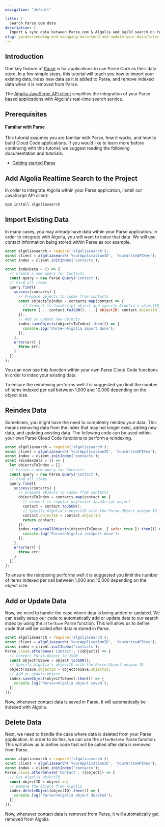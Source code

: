 ```yaml
---
navigation: "default"

title: |-
  Search Parse.com data
description: |-
  Import & sync data between Parse.com & Algolia and build search on top of your Parse.com app.
slug: guides/sending-and-managing-data/send-and-update-your-data/tutorials/parse-algolia
---
```





## Introduction

One key feature of [Parse](http://docs.parseplatform.org/) is for applications to use Parse Core as their data store. In a few simple steps, this tutorial will teach you how to import your existing data, index new data as it is added to Parse, and remove indexed data when it is removed from Parse.

The [Algolia JavaScript API client](/api-client/getting-started/install/javascript/) simplifies the integration of your Parse based applications with Algolia's real-time search service.

## Prerequisites

#### Familiar with Parse

This tutorial assumes you are familiar with Parse, how it works, and how to build Cloud Code applications. If you would like to learn more before continuing with this tutorial, we suggest reading the following documentation and tutorials:

* [Getting started Parse](http://docs.parseplatform.org/)

## Add Algolia Realtime Search to the Project

In order to integrate Algolia within your Parse application, install our JavaScript API client:

```sh
npm install algoliasearch
```

## Import Existing Data

In many cases, you may already have data within your Parse application. In order to integrate with Algolia, you will want to index that data. We will use contact information being stored within Parse as our example.

```js
const algoliasearch = require('algoliasearch');
const client = algoliasearch('YourApplicationID', 'YourWriteAPIKey');
const index = client.initIndex('contacts');

const indexData = () => {
  // Create a new query for Contacts
  const query = new Parse.Query('Contact');
  // Find all items
  query.find({
    success(contacts) {
      // Prepare objects to index from contacts
      const objectsToIndex = contacts.map(contact => {
        // Convert to JavaScript object and specify Algolia's objectID with the Parse.Object unique ID
        return { ...contact.toJSON(), ...{ objectID: contact.objectId } };
      });
      // Add or update new objects
      index.saveObjects(objectsToIndex).then(() => {
        console.log('Parse<>Algolia import done');
      });
    },
    error(err) {
      throw err;
    }
  });
};
```

You can now use this function within your own Parse Cloud Code functions in order to index your existing data.

To ensure the reindexing performs well it is suggested you limit the number of items indexed per call between 1,000 and 10,000 depending on the object size.

## Reindex Data

Sometimes, you might have the need to completely reindex your data. This means removing data from the index that may not longer exist, adding new data, and updating existing data. The following code can be used within your own Parse Cloud Code functions to perform a reindexing.

```js
const algoliasearch = require('algoliasearch');
const client = algoliasearch('YourApplicationID', 'YourWriteAPIKey');
const index = client.initIndex('contacts');
const reindexData = () => {
  let objectsToIndex = [];
  // Create a new query for Contacts
  const query = new Parse.Query('Contact');
  // Find all items
  query.find({
    success(contacts) {
      // prepare objects to index from contacts
      objectsToIndex = contacts.map(contact => {
        // convert to regular key/value JavaScript object
        contact = contact.toJSON();
        // Specify Algolia's objectID with the Parse.Object unique ID
        contact.objectID = contact.objectId;
        return contact;
      });
      index.replaceAllObjects(objectsToIndex, { safe: true }).then(() => {
        console.log('Parse<>Algolia reimport done');
      });
    },
    error(err) {
      throw err;
    }
  });
};
```

To ensure the reindexing performs well it is suggested you limit the number of items indexed per call between 1,000 and 10,000 depending on the object size.

## Add or Update Data

Now, we need to handle the case where data is being added or updated. We can easily setup our code to automatically add or update data to our search index by using the `afterSave` Parse function. This will allow us to define code that will be called after data is stored in Parse.

```js
const algoliasearch = require('algoliasearch');
const client = algoliasearch('YourApplicationID', 'YourWriteAPIKey');
const index = client.initIndex('contacts');
Parse.Cloud.afterSave('Contact', ({object}) => {
  // Convert Parse.Object to JSON
  const objectToSave = object.toJSON();
  // Specify Algolia's objectID with the Parse.Object unique ID
  objectToSave.objectID = objectToSave.objectId;
  // Add or update object
  index.saveObject(objectToSave).then(() => {
    console.log('Parse<>Algolia object saved');
  });
});
```

Now, whenever contact data is saved in Parse, it will automatically be indexed with Algolia.

## Delete Data

Next, we need to handle the case where data is deleted from your Parse application. In order to do this, we can use the `afterDelete` Parse function. This will allow us to define code that will be called after data is removed from Parse.

```js
const algoliasearch = require('algoliasearch');
const client = algoliasearch('YourApplicationID', 'YourWriteAPIKey');
const index = client.initIndex('contacts');
Parse.Cloud.afterDelete('Contact', ({object}) => {
  // Get Algolia objectID
  const objectID = object.id;
  // Remove the object from Algolia
  index.deleteObject(objectID).then(() => {
    console.log('Parse<>Algolia object deleted');
  });
});
```

Now, whenever contact data is removed from Parse, it will automatically get removed from Algolia.
